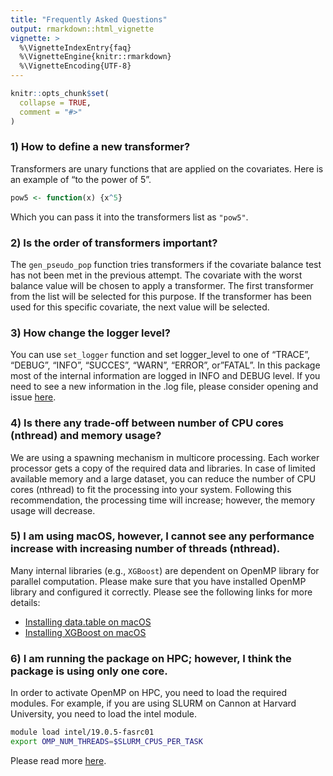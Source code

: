 ```yaml
---
title: "Frequently Asked Questions"
output: rmarkdown::html_vignette
vignette: >
  %\VignetteIndexEntry{faq}
  %\VignetteEngine{knitr::rmarkdown}
  %\VignetteEncoding{UTF-8}
---
```


```r
knitr::opts_chunk$set(
  collapse = TRUE,
  comment = "#>"
)
```

### 1) How to define a new transformer? 

Transformers are unary functions that are applied on the covariates. Here is an example of "to the power of 5".

```r
pow5 <- function(x) {x^5}
```
Which you can pass it into the transformers list as `"pow5"`.

### 2) Is the order of transformers important?

The `gen_pseudo_pop` function tries transformers if the covariate balance test has not been met in the previous attempt. The covariate with the worst balance value will be chosen to apply a transformer. The first transformer from the list will be selected for this purpose. If the transformer has been used for this specific covariate, the next value will be selected. 

### 3) How change the logger level?

You can use `set_logger` function and set logger_level to one of "TRACE", "DEBUG", "INFO", "SUCCES", "WARN", "ERROR", or"FATAL". In this package most of the internal information are logged in INFO and DEBUG level. If you need to see a new information in the .log file, please consider opening and issue [here](https://github.com/fasrc/CausalGPS/issues).

### 4) Is there any trade-off between number of CPU cores (nthread) and memory usage?

We are using a spawning mechanism in multicore processing. Each worker processor gets a copy of the required data and libraries. In case of limited available memory and a large dataset, you can reduce the number of CPU cores (nthread) to fit the processing into your system. Following this recommendation, the processing time will increase; however, the memory usage will decrease.

### 5) I am using macOS, however, I cannot see any performance increase with increasing number of threads (nthread).

Many internal libraries (e.g., `XGBoost`) are dependent on OpenMP library for parallel computation. Please make sure that you have installed OpenMP library and configured it correctly. Please see the following links for more details:

- [Installing data.table on macOS](https://github.com/Rdatatable/data.table/wiki/Installation)  
- [Installing XGBoost on macOS ](https://xgboost.readthedocs.io/en/latest/install.html#r)  
 
### 6) I am running the package on HPC; however, I think the package is using only one core. 

In order to activate OpenMP on HPC, you need to load the required modules. For example, if you are using SLURM on Cannon at Harvard University, you need to load the intel module.

```SH
module load intel/19.0.5-fasrc01
export OMP_NUM_THREADS=$SLURM_CPUS_PER_TASK
```

Please read more [here](https://docs.rc.fas.harvard.edu/kb/running-jobs/#Using_Threads_such_as_OpenMP).

